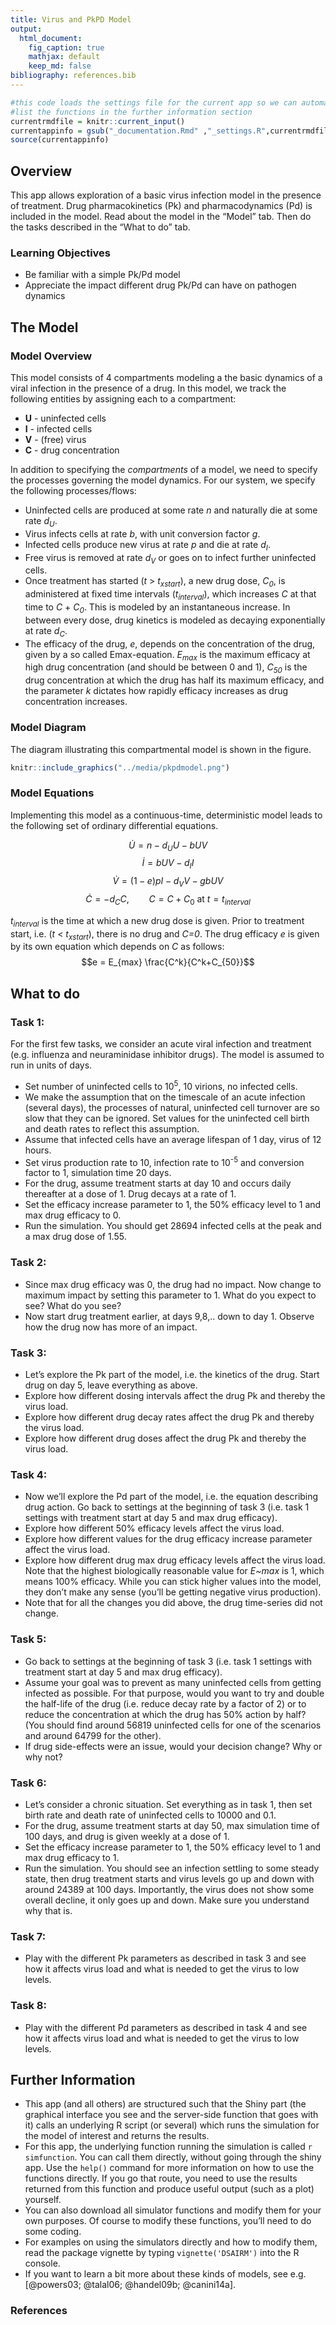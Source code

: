 ```yaml
---
title: Virus and PkPD Model
output:
  html_document:
    fig_caption: true
    mathjax: default 
    keep_md: false
bibliography: references.bib
---
```


```r
#this code loads the settings file for the current app so we can automatically 
#list the functions in the further information section
currentrmdfile = knitr::current_input() 
currentappinfo = gsub("_documentation.Rmd" ,"_settings.R",currentrmdfile)
source(currentappinfo)
```

## Overview {#shinytab1}
This app allows exploration of a basic virus infection model in the presence of treatment. Drug pharmacokinetics (Pk) and pharmacodynamics (Pd) is included in the model. Read about the model in the "Model" tab. Then do the tasks described in the "What to do" tab.

### Learning Objectives
* Be familiar with a simple Pk/Pd model
* Appreciate the impact different drug Pk/Pd can have on pathogen dynamics

## The Model {#shinytab2}

### Model Overview
This model consists of 4 compartments modeling a the basic dynamics of a viral infection in the presence of a drug. In this model, we track the following entities by assigning each to a compartment:

* **U** - uninfected cells 
* **I** - infected cells
* **V** - (free) virus
* **C** - drug concentration

In addition to specifying the *compartments* of a model, we need to specify the processes governing the model dynamics. For our system, we specify the following processes/flows: 

* Uninfected cells are produced at some rate _n_ and naturally die at some rate _d~U~_.
* Virus infects cells at rate _b_, with unit conversion factor _g_.
* Infected cells produce new virus at rate _p_ and die at rate _d~I~_.
* Free virus is removed at rate _d~V~_ or goes on to infect further uninfected cells. 
* Once treatment has started (_t_ > _t~xstart~_),  a new drug dose, _C~0~_, is administered at fixed time intervals (_t~interval~_), which increases _C_ at that time to _C_ + _C~0~_. This is modeled by an instantaneous increase. In between every dose, drug kinetics is modeled as decaying exponentially at rate *d~C~*. 
* The efficacy of the drug, *e*, depends on the concentration of the drug, given by a so called Emax-equation. *E~max~* is the maximum efficacy at high drug concentration (and should be between 0 and 1), *C~50~* is the drug concentration at which the drug has half its maximum efficacy, and the parameter *k* dictates how rapidly efficacy increases as drug concentration increases.

### Model Diagram
The diagram illustrating this compartmental model is shown in the figure.

```r
knitr::include_graphics("../media/pkpdmodel.png")
```


### Model Equations
Implementing this model as a continuous-time, deterministic model leads to the following set of ordinary differential equations. 

$$\dot U = n - d_U U - bUV$$ 
$$\dot I = bUV - d_I I$$
$$\dot V = (1-e)pI - d_V V - gb UV$$
$$\dot C =  - d_C C, \qquad C=C+C_0 \textrm{ at } t = t_{interval} $$ 

*t~interval~* is the time at which a new drug dose is given. Prior to treatment start, i.e. (_t_ < _t~xstart~_), there is no drug and *C=0*. The drug efficacy _e_ is given by its own equation which depends on _C_ as follows:
$$e = E_{max} \frac{C^k}{C^k+C_{50}}$$



## What to do {#shinytab3}

### Task 1: 
For the first few tasks, we consider an acute viral infection and treatment (e.g. influenza and neuraminidase inhibitor drugs). The model is assumed to run in units of days.

* Set number of uninfected cells to 10^5^, 10 virions, no infected cells.
* We make the assumption that on the timescale of an acute infection (several days), the processes of natural, uninfected cell turnover are so slow that they can be ignored. Set values for the uninfected cell birth and death rates to reflect this assumption. 
* Assume that infected cells have an average lifespan of 1 day, virus of 12 hours.
* Set virus production rate to 10, infection rate to 10^-5^ and conversion factor to 1, simulation time 20 days.  
* For the drug, assume treatment starts at day 10 and occurs daily thereafter at a dose of 1. Drug decays at a rate of 1.
* Set the efficacy increase parameter to 1, the 50% efficacy level to 1 and max drug efficacy to 0.
* Run the simulation. You should get 28694 infected cells at the peak and a max drug dose of 1.55.


### Task 2: 
* Since max drug efficacy was 0, the drug had no impact. Now change to maximum impact by setting this parameter to 1. What do you expect to see? What do you see?
* Now start drug treatment earlier, at days 9,8,.. down to day 1. Observe how the drug now has more of an impact.

### Task 3: 
* Let's explore the Pk part of the model, i.e. the kinetics of the drug. Start drug on day 5, leave everything as above.
* Explore how different dosing intervals affect the drug Pk and thereby the virus load.
* Explore how different drug decay rates affect the drug Pk and thereby the virus load.
* Explore how different drug doses affect the drug Pk and thereby the virus load.

### Task 4: 
* Now we'll explore the Pd part of the model, i.e. the equation describing drug action. Go back to settings at the beginning of task 3 (i.e. task 1 settings with treatment start at day 5 and max drug efficacy).
* Explore how different 50% efficacy levels affect the virus load.
* Explore how different values for the drug efficacy increase parameter affect the virus load.
* Explore how different drug max drug efficacy levels affect the virus load. Note that the highest biologically reasonable value for _E~max_ is 1, which means 100% efficacy. While you can stick higher values into the model, they don't make any sense (you'll be getting negative virus production). 
* Note that for all the changes you did above, the drug time-series did not change.

### Task 5: 
* Go back to settings at the beginning of task 3 (i.e. task 1 settings with treatment start at day 5 and max drug efficacy).
* Assume your goal was to prevent as many uninfected cells from getting infected as possible. For that purpose, would you want to try and double the half-life of the drug (i.e. reduce decay rate by a factor of 2) or to reduce the concentration at which the drug has 50% action by half? (You should find around 56819 uninfected cells for one of the scenarios and around 64799 for the other).
* If drug side-effects were an issue, would your decision change? Why or why not?

### Task 6: 
* Let's consider a chronic situation. Set everything as in task 1, then set birth rate and death rate of uninfected cells to 10000 and 0.1.  
* For the drug, assume treatment starts at day 50, max simulation time of 100 days, and drug is given weekly at a dose of 1.
* Set the efficacy increase parameter to 1, the 50% efficacy level to 1 and max drug efficacy to 1.
* Run the simulation. You should see an infection settling to some steady state, then drug treatment starts and virus levels go up and down with around 24389 at 100 days. Importantly, the virus does not show some overall decline, it only goes up and down. Make sure you understand why that is.

### Task 7: 
* Play with the different Pk parameters as described in task 3 and see how it affects virus load and what is needed to get the virus to low levels.

### Task 8: 
* Play with the different Pd parameters as described in task 4 and see how it affects virus load and what is needed to get the virus to low levels.


## Further Information {#shinytab4}
* This app (and all others) are structured such that the Shiny part (the graphical interface you see and the server-side function that goes with it) calls an underlying R script (or several) which runs the simulation for the model of interest and returns the results.
* For this app, the underlying function running the simulation is called ``r simfunction``. You can call them directly, without going through the shiny app. Use the `help()` command for more information on how to use the functions directly. If you go that route, you need to use the results returned from this function and produce useful output (such as a plot) yourself. 
* You can also download all simulator functions and modify them for your own purposes.  Of course to modify these functions, you'll need to do some coding.
* For examples on using the simulators directly and how to modify them, read the package vignette by typing `vignette('DSAIRM')` into the R console.
* If you want to learn a bit more about these kinds of models, see e.g. [@powers03; @talal06; @handel09b; @canini14a]. 


### References


